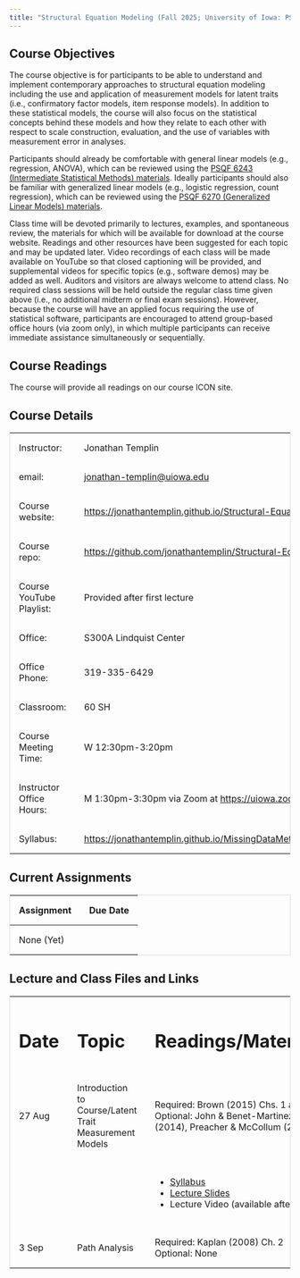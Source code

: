 ```yaml
---
title: "Structural Equation Modeling (Fall 2025; University of Iowa: PSQF 6249)"
---
```


## Course Objectives

The course objective is for participants to be able to understand and implement contemporary approaches to structural equation modeling including the use and application of measurement models for latent traits (i.e., confirmatory factor models, item response models). In addition to these statistical models, the course will also focus on the statistical concepts behind these models and how they relate to each other with respect to scale construction, evaluation, and the use of variables with measurement error in analyses.

Participants should already be comfortable with general linear models (e.g., regression, ANOVA), which can be reviewed using the [PSQF 6243 (Intermediate Statistical Methods) materials](http://lesahoffman.com/PSQF6243/index.html). Ideally participants should also be familiar with generalized linear models (e.g., logistic regression, count regression), which can be reviewed using the [PSQF 6270 (Generalized Linear Models) materials](http://lesahoffman.com/PSQF6270/index.html).

Class time will be devoted primarily to lectures, examples, and spontaneous review, the materials for which will be available for download at the course website. Readings and other resources have been suggested for each topic and may be updated later. Video recordings of each class will be made available on YouTube so that closed captioning will be provided, and supplemental videos for specific topics (e.g., software demos) may be added as well. Auditors and visitors are always welcome to attend class. No required class sessions will be held outside the regular class time given above (i.e., no additional midterm or final exam sessions). However, because the course will have an applied focus requiring the use of statistical software, participants are encouraged to attend group-based office hours (via zoom only), in which multiple participants can receive immediate assistance simultaneously or sequentially.

## Course Readings

The course will provide all readings on our course ICON site.

## Course Details

+--------------------------+---------------------------------------------------------------------------------+
| Instructor:              | Jonathan Templin                                                                |
+--------------------------+---------------------------------------------------------------------------------+
| email:                   | [jonathan-templin\@uiowa.edu](mailto:jonathan-templin@uiowa.edu)                |
+--------------------------+---------------------------------------------------------------------------------+
| Course website:          | <https://jonathantemplin.github.io/Structural-Equation-Modeling-Fall-2025/>     |
+--------------------------+---------------------------------------------------------------------------------+
| Course repo:             | <https://github.com/jonathantemplin/Structural-Equation-Modeling-Fall-2025>     |
+--------------------------+---------------------------------------------------------------------------------+
| Course YouTube Playlist: | Provided after first lecture                                                    |
+--------------------------+---------------------------------------------------------------------------------+
| Office:                  | S300A Lindquist Center                                                          |
+--------------------------+---------------------------------------------------------------------------------+
| Office Phone:            | 319-335-6429                                                                    |
+--------------------------+---------------------------------------------------------------------------------+
| Classroom:               | 60 SH                                                                           |
+--------------------------+---------------------------------------------------------------------------------+
| Course Meeting Time:     | W 12:30pm-3:20pm                                                                |
+--------------------------+---------------------------------------------------------------------------------+
| Instructor Office Hours: | M 1:30pm-3:30pm via Zoom at <https://uiowa.zoom.us/my/jonathantemplinuiowa>     |
+--------------------------+---------------------------------------------------------------------------------+
| Syllabus:                | <https://jonathantemplin.github.io/MissingDataMethods2025/s25mdm_syllabus.html> |
+--------------------------+---------------------------------------------------------------------------------+

## Current Assignments

| Assignment | Due Date |
|------------|----------|
| None (Yet) |          |

## Lecture and Class Files and Links

```{=html}
<style>
table {
  border-collapse: collapse;
  width: 100%;
  border: 1px solid #ddd;
}

th, td {
  text-align: left;
  padding: 16px;
}
</style>
```

+------------+--------------------------------------------------------+:-------------------------------------------------------------------------------------------------------------------------------------------------------------------------------------------------------------+
| # Date     | # Topic                                                | # Readings/Materials                                                                                                                                                                                         |
+------------+--------------------------------------------------------+--------------------------------------------------------------------------------------------------------------------------------------------------------------------------------------------------------------+
| 27 Aug     | Introduction to Course/Latent Trait Measurement Models | Required: Brown (2015) Chs. 1 and 2\                                                                                                                                                                         |
|            |                                                        | Optional: John & Benet-Martinez (2014), Preacher & McCollum (2003)                                                                                                                                           |
+------------+--------------------------------------------------------+--------------------------------------------------------------------------------------------------------------------------------------------------------------------------------------------------------------+
|            |                                                        | -   [Syllabus](https://docs.google.com/viewer?url=https://raw.githubusercontent.com/jonathantemplin/Structural-Equation-Modeling-Fall-2025/main/_syllabus/psqf6429f2025_syllabus.pdf)                        |
|            |                                                        | -   [Lecture Slides](https://docs.google.com/viewer?url=https://raw.githubusercontent.com/jonathantemplin/Structural-Equation-Modeling-Fall-2025/main/_lectures/01_Introduction/psqf6249f2025_lecture01.pdf) |
|            |                                                        | -   Lecture Video (available after class)                                                                                                                                                                    |
+------------+--------------------------------------------------------+--------------------------------------------------------------------------------------------------------------------------------------------------------------------------------------------------------------+
| 3 Sep      | Path Analysis                                          | Required: Kaplan (2008) Ch. 2\                                                                                                                                                                               |
|            |                                                        | Optional: None                                                                                                                                                                                               |
+------------+--------------------------------------------------------+--------------------------------------------------------------------------------------------------------------------------------------------------------------------------------------------------------------+
